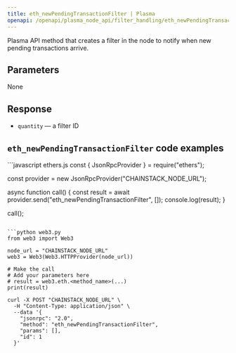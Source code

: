 ```yaml
---
title: eth_newPendingTransactionFilter | Plasma
openapi: /openapi/plasma_node_api/filter_handling/eth_newPendingTransactionFilter.json POST /be84184cd12967be5a65d06651c60085
---
```


Plasma API method that creates a filter in the node to notify when new pending transactions arrive.

## Parameters

None

## Response

* `quantity` — a filter ID

## `eth_newPendingTransactionFilter` code examples

<CodeGroup>
```javascript ethers.js
const { JsonRpcProvider } = require("ethers");

const provider = new JsonRpcProvider("CHAINSTACK_NODE_URL");

async function call() {
  const result = await provider.send("eth_newPendingTransactionFilter", []);
  console.log(result);
}

call();
```

```python web3.py
from web3 import Web3

node_url = "CHAINSTACK_NODE_URL"
web3 = Web3(Web3.HTTPProvider(node_url))

# Make the call
# Add your parameters here
# result = web3.eth.<method_name>(...)
print(result)
```

```shell cURL
curl -X POST "CHAINSTACK_NODE_URL" \
  -H "Content-Type: application/json" \
  --data '{
    "jsonrpc": "2.0",
    "method": "eth_newPendingTransactionFilter",
    "params": [],
    "id": 1
  }'
```
</CodeGroup>
